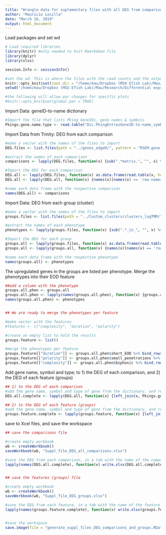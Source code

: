 ```yaml
---
title: "Wrangle data for suplementary files with all DEG from comparisons and groups"
author: "Mauricio Losilla"
date: "March 16, 2019"
output: html_document
---
```


Load packages and set wd
```r
# Load required libraries
library(knitr) #only needed to knit Rmarkdown file
library(dplyr)
library(xlsx)

session.Info <- sessionInfo()

#set the wd. This is where the files with the read counts and the output folder are
knitr::opts_knit$set(root.dir = "/home/mau/Dropbox (MSU Efish Lab)/Mau/Research/Differential expression/Analyses/05_Differential_Gene_Expression/R") #set this one if knitting the R markdown file
setwd("/home/mau/Dropbox (MSU Efish Lab)/Mau/Research/Differential expression/Analyses/05_Differential_Gene_Expression/R") #set this one if using the console, or if changing the wd for only one chunk of code in the .Rmd file

#the following will allow par changes for specific plots
#knitr::opts_knit$set(global.par = TRUE)
```


Import Data: geneID-to-name dictionary
```r

#Import the file that lists Pking GeneIDs, gene names & symbols
Pkings.gene.name.type <- read.table("Dic.PkingEntrezGeneID-to-name_symbol_type.txt", header = TRUE, row.names = NULL, sep = "\t", col.names = c("Pking_Entrez_geneID", "Pking_gene_name", "Pking_gene_symbol", "type_of_gene"), colClasses = c("character", "character", "character", "character"), quote = "")

```


Import Data from Trinity: DEG from each comparison
```r
#make a vector with the names of the files to import
DEG.files <- list.files(path = "../genes_edgeR/", pattern = "RSEM.gene.counts.matrix.*results.P0.001_C2.DE.subset", full.names = TRUE)

#extract the names of each comparison
comparisons <- lapply(DEG.files, function(x) {sub(".*matrix.", "", x) %>% sub(".edge.*", "", .)})

#Import the DEG for each comparison
DEG.all <- lapply(DEG.files, function(x) as.data.frame(read.table(x, header = TRUE, row.names = NULL, sep = "\t", quote = "", stringsAsFactors =FALSE)))
DEG.all <- lapply(DEG.all, function(x) {names(x)[names(x) == 'row.names'] <- "Pking_Entrez_geneID"; x})

#name each data frame with the respective comparison
names(DEG.all) <- comparisons
```


Import Data: DEG from each group (cluster)
```r
#make a vector with the names of the files to import
groups.files <- list.files(path = "../Custom_clusters/clusters_logTMM/", pattern = "enriched_in*", full.names = TRUE)

#extract the names of each phenotype
phenotypes <- lapply(groups.files, function(x) {sub(".*_in_", "", x) %>% sub("_samples__.*", "", .)})

#Import the DEG for each group
groups.all <- lapply(groups.files, function(x) as.data.frame(read.table(x, header = TRUE, row.names = NULL, sep = "\t", quote = "", stringsAsFactors =FALSE)))
groups.all <- lapply(groups.all, function(x) {names(x)[names(x) == 'row.names'] <- "Pking_Entrez_geneID"; x})

#name each data frame with the respective phenotype
names(groups.all) <- phenotypes
```


The upregulated genes in the groups are listed per phenotype. Merge the phenotypes into their EOD feature
```r
##add a column with the phenotype
groups.all.phen <- groups.all
groups.all.phen <- lapply(names(groups.all.phen), function(x) {groups.all.phen[[x]]["enriched phenotype"] <- x; groups.all.phen[[x]]})
names(groups.all.phen) <- phenotypes


## We are ready to merge the phenotypes per feature

#make vector with the features
#features <- c("complexity", "duration", "polarity")

#create an empty list to hold the results
groups.feature <- list()

#merge the phenotypes per feature
groups.feature[["duration"]] <- groups.all.phen$short_EOD %>% bind_rows(., groups.all.phen$long_EOD)
groups.feature[["polarity"]] <- groups.all.phen$small_penetrations %>% bind_rows(., groups.all.phen$large_penetrations)
groups.feature[["complexity"]] <- groups.all.phen$biphasic %>% bind_rows(., groups.all.phen$triphasic)

```


Add gene name, symbol and type; to 1) the DEG of each comparison, and 2) the DEG of each feature (groups)
```r
## 1) to the DEG of each comparison
#add the gene name, symbol and type of gene from the dictionary, and reorder columns
DEG.all.complete <- lapply(DEG.all, function(x) {left_join(x, Pkings.gene.name.type, by = "Pking_Entrez_geneID") %>% select(c(1, 19:21, 2:18))})

## 2) to the DEG of each feature (groups)
#add the gene name, symbol and type of gene from the dictionary, and reorder columns
groups.feature.complete <- lapply(groups.feature, function(x) {left_join(x, Pkings.gene.name.type, by = "Pking_Entrez_geneID") %>% select(c(1, 14:16, 13, 2:12))})
```


save to Xcel files, and save the workspace
```r
## save the comparisons file

#create empty workbook
wb <- createWorkbook()
saveWorkbook(wb, "Suppl_file_DEG_all_comparisons.xlsx")

#save the DEG from each comparison, in a tab with the name of the comparison
lapply(names(DEG.all.complete), function(x) write.xlsx(DEG.all.complete[[x]], "Suppl_file_DEG_all_comparisons.xlsx", sheetName = x, col.names = TRUE, row.names = FALSE, append = TRUE))


## save the features (groups) file

#create empty workbook
wb <- createWorkbook()
saveWorkbook(wb, "Suppl_file_DEG_groups.xlsx")

#save the DEG from each feature, in a tab with the name of the feature
lapply(names(groups.feature.complete), function(x) write.xlsx(groups.feature.complete[[x]], "Suppl_file_DEG_groups.xlsx", sheetName = x, col.names = TRUE, row.names = FALSE, append = TRUE))


#save the workspace
save.image(file = "generate_suppl_files_DEG_comparisons_and_groups.RData")
```
